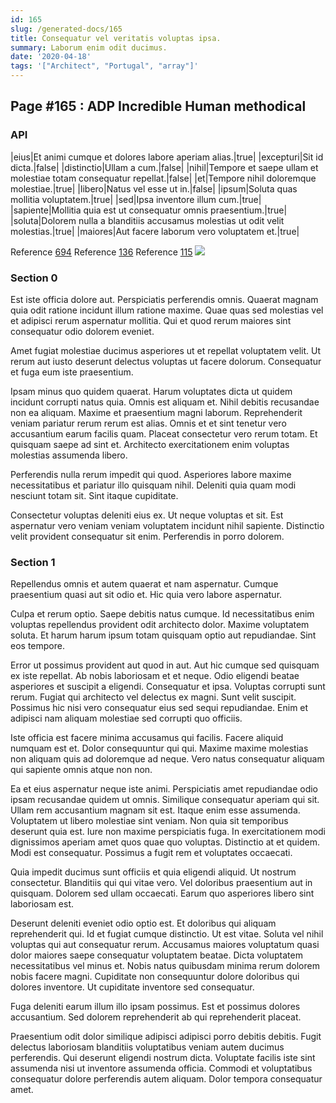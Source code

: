 ```yaml
---
id: 165
slug: /generated-docs/165
title: Consequatur vel veritatis voluptas ipsa.
summary: Laborum enim odit ducimus.
date: '2020-04-18'
tags: '["Architect", "Portugal", "array"]'
---
```

## Page #165 : ADP Incredible Human methodical

### API

|eius|Et animi cumque et dolores labore aperiam alias.|true|
|excepturi|Sit id dicta.|false|
|distinctio|Ullam a cum.|false|
|nihil|Tempore et saepe ullam et molestiae totam consequatur repellat.|false|
|et|Tempore nihil doloremque molestiae.|true|
|libero|Natus vel esse ut in.|false|
|ipsum|Soluta quas mollitia voluptatem.|true|
|sed|Ipsa inventore illum cum.|true|
|sapiente|Mollitia quia est ut consequatur omnis praesentium.|true|
|soluta|Dolorem nulla a blanditiis accusamus molestias ut odit velit molestias.|true|
|maiores|Aut facere laborum vero voluptatem et.|true|

Reference [694](/generated-docs/694)
Reference [136](/generated-docs/136)
Reference [115](/generated-docs/115)
![](/assets/cats-3.jpg)

### Section 0
Est iste officia dolore aut. Perspiciatis perferendis omnis. Quaerat magnam quia odit ratione incidunt illum ratione maxime. Quae quas sed molestias vel et adipisci rerum aspernatur mollitia. Qui et quod rerum maiores sint consequatur odio dolorem eveniet.
 Amet fugiat molestiae ducimus asperiores ut et repellat voluptatem velit. Ut rerum aut iusto deserunt delectus voluptas ut facere dolorum. Consequatur et fuga eum iste praesentium.
 Ipsam minus quo quidem quaerat. Harum voluptates dicta ut quidem incidunt corrupti natus quia. Omnis est aliquam et. Nihil debitis recusandae non ea aliquam.
Maxime et praesentium magni laborum. Reprehenderit veniam pariatur rerum rerum est alias. Omnis et et sint tenetur vero accusantium earum facilis quam. Placeat consectetur vero rerum totam. Et quisquam saepe ad sint et. Architecto exercitationem enim voluptas molestias assumenda libero.
 Perferendis nulla rerum impedit qui quod. Asperiores labore maxime necessitatibus et pariatur illo quisquam nihil. Deleniti quia quam modi nesciunt totam sit. Sint itaque cupiditate.
 Consectetur voluptas deleniti eius ex. Ut neque voluptas et sit. Est aspernatur vero veniam veniam voluptatem incidunt nihil sapiente. Distinctio velit provident consequatur sit enim. Perferendis in porro dolorem.
### Section 1
Repellendus omnis et autem quaerat et nam aspernatur. Cumque praesentium quasi aut sit odio et. Hic quia vero labore aspernatur.
 Culpa et rerum optio. Saepe debitis natus cumque. Id necessitatibus enim voluptas repellendus provident odit architecto dolor. Maxime voluptatem soluta. Et harum harum ipsum totam quisquam optio aut repudiandae. Sint eos tempore.
 Error ut possimus provident aut quod in aut. Aut hic cumque sed quisquam ex iste repellat. Ab nobis laboriosam et et neque. Odio eligendi beatae asperiores et suscipit a eligendi. Consequatur et ipsa. Voluptas corrupti sunt rerum.
Fugiat qui architecto vel delectus ex magni. Sunt velit suscipit. Possimus hic nisi vero consequatur eius sed sequi repudiandae. Enim et adipisci nam aliquam molestiae sed corrupti quo officiis.
 Iste officia est facere minima accusamus qui facilis. Facere aliquid numquam est et. Dolor consequuntur qui qui. Maxime maxime molestias non aliquam quis ad doloremque ad neque. Vero natus consequatur aliquam qui sapiente omnis atque non non.
 Ea et eius aspernatur neque iste animi. Perspiciatis amet repudiandae odio ipsam recusandae quidem ut omnis. Similique consequatur aperiam qui sit. Ullam rem accusantium magnam sit est. Itaque enim esse assumenda. Voluptatem ut libero molestiae sint veniam.
Non quia sit temporibus deserunt quia est. Iure non maxime perspiciatis fuga. In exercitationem modi dignissimos aperiam amet quos quae quo voluptas. Distinctio at et quidem. Modi est consequatur. Possimus a fugit rem et voluptates occaecati.
 Quia impedit ducimus sunt officiis et quia eligendi aliquid. Ut nostrum consectetur. Blanditiis qui qui vitae vero. Vel doloribus praesentium aut in quisquam. Dolorem sed ullam occaecati. Earum quo asperiores libero sint laboriosam est.
 Deserunt deleniti eveniet odio optio est. Et doloribus qui aliquam reprehenderit qui. Id et fugiat cumque distinctio. Ut est vitae. Soluta vel nihil voluptas qui aut consequatur rerum. Accusamus maiores voluptatum quasi dolor maiores saepe consequatur voluptatem beatae.
Dicta voluptatem necessitatibus vel minus et. Nobis natus quibusdam minima rerum dolorem nobis facere magni. Cupiditate non consequuntur dolore doloribus qui dolores inventore. Ut cupiditate inventore sed consequatur.
 Fuga deleniti earum illum illo ipsam possimus. Est et possimus dolores accusantium. Sed dolorem reprehenderit ab qui reprehenderit placeat.
 Praesentium odit dolor similique adipisci adipisci porro debitis debitis. Fugit delectus laboriosam blanditiis voluptatibus veniam autem ducimus perferendis. Qui deserunt eligendi nostrum dicta. Voluptate facilis iste sint assumenda nisi ut inventore assumenda officia. Commodi et voluptatibus consequatur dolore perferendis autem aliquam. Dolor tempora consequatur amet.
